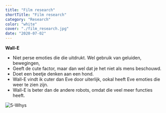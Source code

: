 ```yaml
---
title: "Film research"
shortTitle: "Film research"
category: "Research"
color: "white"
cover: "./film_research.jpg"
date: "2020-07-02"
---
```


**Wall-E**

- Niet perse emoties die die uitdrukt. Wel gebruik van geluiden, bewegingen,
- Geeft de cute factor, maar dan wel dat je het niet als mens beschouwd.
- Doet een beetje denken aan een hond.
- Wall-E vindt ik cuter dan Eve door uiterlijk, ookal heeft Eve emoties die weer te zien zijn.
- Wall-E is beter dan de andere robots, omdat die veel meer functies heeft.

![5-Whys](http://localhost:8000/images/stappen/film_research/walle.jpg "5-whys")